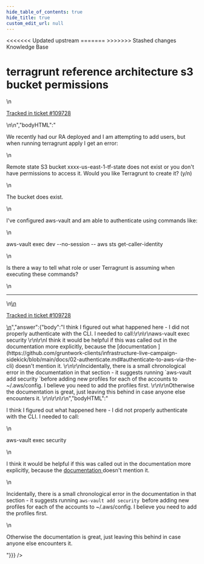 ```yaml
---
hide_table_of_contents: true
hide_title: true
custom_edit_url: null
---
```



<head>
<<<<<<< Updated upstream
  <link rel="canonical" href="https://github.com/tnn-gruntwork-io/knowledge-base/discussions/617" />
=======
  <link rel="canonical" href="https://github.com/tnn-gruntwork-io/knowledge-base/discussions/617" />
>>>>>>> Stashed changes
</head>

<CenterLayout>
<span className="searchCategory">Knowledge Base</span>
<h1>terragrunt reference architecture s3 bucket permissions</h1>
<GitHub discussion={{"id":"D_kwDOF8slf84ARy1U","number":617,"author":{"login":"drafie"},"title":"terragrunt reference architecture s3 bucket permissions","body":"\nWe recently had our RA deployed and I am attempting to add users, but when running terragrunt apply I get an error: \r\n\r\nRemote state S3 bucket xxxx-us-east-1-tf-state does not exist or you don't have permissions to access it. Would you like Terragrunt to create it? (y/n) \r\n\r\nThe bucket does exist. \r\n\r\nI've configured aws-vault and am able to authenticate using commands like: \r\n\r\naws-vault exec dev --no-session -- aws sts get-caller-identity\r\n\r\nIs there a way to tell what role or user Terragrunt is assuming when executing these commands?\r\n\r\n\r\n\r\n\r\n\n\n---\n\n<ins datetime=\"2022-12-14T23:58:19Z\">\n  <p><a href=\"https://support.gruntwork.io/hc/requests/109728\">Tracked in ticket #109728</a></p>\n</ins>\n","bodyHTML":"<p dir=\"auto\">We recently had our RA deployed and I am attempting to add users, but when running terragrunt apply I get an error:</p>\n<p dir=\"auto\">Remote state S3 bucket xxxx-us-east-1-tf-state does not exist or you don't have permissions to access it. Would you like Terragrunt to create it? (y/n)</p>\n<p dir=\"auto\">The bucket does exist.</p>\n<p dir=\"auto\">I've configured aws-vault and am able to authenticate using commands like:</p>\n<p dir=\"auto\">aws-vault exec dev --no-session -- aws sts get-caller-identity</p>\n<p dir=\"auto\">Is there a way to tell what role or user Terragrunt is assuming when executing these commands?</p>\n<hr>\n<ins datetime=\"2022-12-14T23:58:19Z\">\n  <p dir=\"auto\"><a href=\"https://support.gruntwork.io/hc/requests/109728\" rel=\"nofollow\">Tracked in ticket #109728</a></p>\n</ins>","answer":{"body":"I think I figured out what happened here - I did not properly authenticate with the CLI.   I needed to call:\r\n\r\naws-vault exec security \r\n\r\nI think it would be helpful if this was called out in the documentation more explicitly, because the [documentation ](https://github.com/gruntwork-clients/infrastructure-live-campaign-sidekick/blob/main/docs/02-authenticate.md#authenticate-to-aws-via-the-cli) doesn't mention it. \r\n\r\nIncidentally, there is a small chronological error in the documentation in that section - it suggests running `aws-vault add security `before adding new profiles for each of the accounts to ~/.aws/config.   I believe you need to add the profiles first. \r\n\r\nOtherwise the documentation is great, just leaving this behind in case anyone else encounters it. \r\n\r\n\r\n","bodyHTML":"<p dir=\"auto\">I think I figured out what happened here - I did not properly authenticate with the CLI.   I needed to call:</p>\n<p dir=\"auto\">aws-vault exec security</p>\n<p dir=\"auto\">I think it would be helpful if this was called out in the documentation more explicitly, because the <a href=\"https://github.com/gruntwork-clients/infrastructure-live-campaign-sidekick/blob/main/docs/02-authenticate.md#authenticate-to-aws-via-the-cli\">documentation </a> doesn't mention it.</p>\n<p dir=\"auto\">Incidentally, there is a small chronological error in the documentation in that section - it suggests running <code class=\"notranslate\">aws-vault add security </code>before adding new profiles for each of the accounts to ~/.aws/config.   I believe you need to add the profiles first.</p>\n<p dir=\"auto\">Otherwise the documentation is great, just leaving this behind in case anyone else encounters it.</p>"}}} />

</CenterLayout>
  

<!-- ##DOCS-SOURCER-START
{
  "sourcePlugin": "github-discussions",
  "hash": "e4c249244ba4b712156755654d8506c8"
}
##DOCS-SOURCER-END -->
